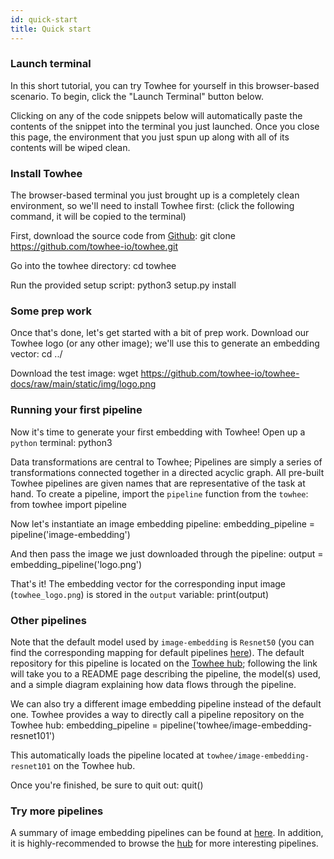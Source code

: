 ```yaml
---
id: quick-start
title: Quick start
---
```



### Launch terminal

In this short tutorial, you can try Towhee for yourself in this browser-based scenario. To begin, click the "Launch Terminal" button below.<KatacodaBtn />

Clicking on any of the code snippets below will automatically paste the contents of the snippet into the terminal you just launched. Once you close this page, the environment that you just spun up along with all of its contents will be wiped clean.

### Install Towhee

The browser-based terminal you just brought up is a completely clean environment, so we'll need to install Towhee first: (click the following command, it will be copied to the terminal)

First, download the source code from [Github](https://github.com/towhee-io/towhee): <KatacodaBlock>git clone https://github.com/towhee-io/towhee.git</KatacodaBlock>

Go into the towhee directory: <KatacodaBlock>cd towhee</KatacodaBlock>

Run the provided setup script: <KatacodaBlock>python3 setup.py install</KatacodaBlock>

### Some prep work

Once that's done, let's get started with a bit of prep work. Download our Towhee logo (or any other image); we'll use this to generate an embedding vector: <KatacodaBlock>cd ../</KatacodaBlock>

Download the test image: <KatacodaBlock>wget https://github.com/towhee-io/towhee-docs/raw/main/static/img/logo.png</KatacodaBlock>

### Running your first pipeline

Now it's time to generate your first embedding with Towhee! Open up a `python` terminal: <KatacodaBlock>python3</KatacodaBlock>

Data transformations are central to Towhee; Pipelines are simply a series of transformations connected together in a directed acyclic graph. All pre-built Towhee pipelines are given names that are representative of the task at hand. To create a pipeline, import the `pipeline` function from the `towhee`: <KatacodaBlock>from towhee import pipeline</KatacodaBlock>

Now let's instantiate an image embedding pipeline: <KatacodaBlock>embedding_pipeline = pipeline('image-embedding')</KatacodaBlock>

And then pass the image we just downloaded through the pipeline: <KatacodaBlock>output = embedding_pipeline('logo.png')</KatacodaBlock>

That's it! The embedding vector for the corresponding input image (`towhee_logo.png`) is stored in the `output` variable: <KatacodaBlock>print(output)</KatacodaBlock>

### Other pipelines

Note that the default model used by `image-embedding` is `Resnet50` (you can find the corresponding mapping for default pipelines [here](https://github.com/towhee-io/towhee/blob/main/towhee/__init__.py#L25)). The default repository for this pipeline is located on the [Towhee hub](https://hub.towhee.io/towhee/image-embedding-resnet50); following the link will take you to a README page describing the pipeline, the model(s) used, and a simple diagram explaining how data flows through the pipeline.

We can also try a different image embedding pipeline instead of the default one. Towhee provides a way to directly call a pipeline repository on the Towhee hub: <KatacodaBlock>embedding_pipeline = pipeline('towhee/image-embedding-resnet101')</KatacodaBlock>

This automatically loads the pipeline located at `towhee/image-embedding-resnet101` on the Towhee hub.

Once you're finished, be sure to quit out: <KatacodaBlock>quit()</KatacodaBlock>

### Try more pipelines

A summary of image embedding pipelines can be found at [here](pipelines/image-embedding). In addition, it is highly-recommended to browse the [hub](https://hub.towhee.io/pipelines) for more interesting pipelines.
